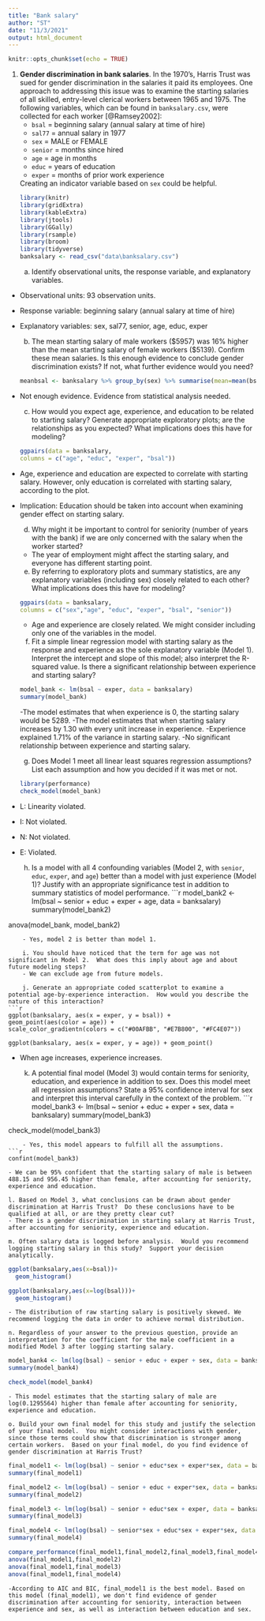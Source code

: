 ```yaml
---
title: "Bank salary"
author: "ST"
date: "11/3/2021"
output: html_document
---
```


```r
knitr::opts_chunk$set(echo = TRUE)
```

1. **Gender discrimination in bank salaries**.  In the 1970’s, Harris Trust was sued for gender discrimination in the salaries it paid its employees.  One approach to addressing this issue was to examine the starting salaries of all skilled, entry-level clerical workers between 1965 and 1975.  The following variables, which can be found in `banksalary.csv`, were collected for each worker [@Ramsey2002]:  
    - `bsal` = beginning salary (annual salary at time of hire)
    - `sal77` = annual salary in 1977
    - `sex` = MALE or FEMALE
    - `senior` = months since hired
    - `age` = age in months
    - `educ` = years of education
    - `exper` = months of prior work experience </ul>
    Creating an indicator variable based on `sex` could be helpful.  
    ```r
library(knitr) 
library(gridExtra)
library(kableExtra)
library(jtools)
library(GGally)
library(rsample)
library(broom)
library(tidyverse)  
banksalary <- read_csv("data\banksalary.csv")
```
    a. Identify observational units, the response variable, and explanatory variables.
- Observational units: 93 observation units.
- Response variable: beginning salary (annual salary at time of hire)
- Explanatory variables: sex, sal77, senior, age, educ, exper
    
    b. The mean starting salary of male workers (\$5957) was 16\% higher than the mean starting salary of female workers (\$5139).  Confirm these mean salaries.  Is this enough evidence to conclude gender discrimination exists?  If not, what further evidence would you need?
```r
meanbsal <- banksalary %>% group_by(sex) %>% summarise(mean=mean(bsal))
```
- Not enough evidence. Evidence from statistical analysis needed.

    c. How would you expect age, experience, and education to be related to starting salary?  Generate appropriate exploratory plots; are the relationships as you expected?  What implications does this have for modeling?
```r
ggpairs(data = banksalary,
columns = c("age", "educ", "exper", "bsal"))
```
- Age, experience and education are expected to correlate with starting salary. However, only education is correlated with starting salary, according to the plot. 
- Implication: Education should be taken into account when examining gender effect on starting salary. 
    
    
    d. Why might it be important to control for seniority (number of years with the bank) if we are only concerned with the salary when the worker started?
    - The year of employment might affect the starting salary, and everyone has different starting point. 
    
    e. By referring to exploratory plots and summary statistics, are any explanatory variables (including sex) closely related to each other?  What implications does this have for modeling?
```r
ggpairs(data = banksalary,
columns = c("sex","age", "educ", "exper", "bsal", "senior"))
```
    - Age and experience are closely related. We might consider including only one of the variables in the model.
    
    f. Fit a simple linear regression model with starting salary as the response and experience as the sole explanatory variable (Model 1).  Interpret the intercept and slope of this model; also interpret the R-squared value.  Is there a significant relationship between experience and starting salary?
```r
model_bank <- lm(bsal ~ exper, data = banksalary)
summary(model_bank)
```
    -The model estimates that when experience is 0, the starting salary would be 5289.
    -The model estimates that when starting salary increases by 1.30 with every unit increase in experience.
    -Experience explained 1.71% of the variance in starting salary.
    -No significant relationship between experience and starting salary.
    
    g. Does Model 1 meet all linear least squares regression assumptions?  List each assumption and how you decided if it was met or not.
```r
library(performance)
check_model(model_bank)
```
- L: Linearity violated.
- I: Not violated. 
- N: Not violated.
- E: Violated.

    h. Is a model with all 4 confounding variables (Model 2, with `senior`, `educ`, `exper`, and `age`) better than a model with just experience (Model 1)?  Justify with an appropriate significance test in addition to summary statistics of model performance.
```r
model_bank2 <- lm(bsal ~ senior + educ + exper + age, data = banksalary)
summary(model_bank2)

anova(model_bank, model_bank2)
```
    - Yes, model 2 is better than model 1.
    
    i. You should have noticed that the term for age was not significant in Model 2.  What does this imply about age and about future modeling steps?
    - We can exclude age from future models.
    
    j. Generate an appropriate coded scatterplot to examine a potential age-by-experience interaction.  How would you describe the nature of this interaction?
```r
ggplot(banksalary, aes(x = exper, y = bsal)) +
geom_point(aes(color = age)) +
scale_color_gradientn(colors = c("#00AFBB", "#E7B800", "#FC4E07"))

ggplot(banksalary, aes(x = exper, y = age)) + geom_point() 
```
- When age increases, experience increases.
    
    k. A potential final model (Model 3) would contain terms for seniority, education, and experience in addition to sex.  Does this model meet all regression assumptions?  State a 95\% confidence interval for sex and interpret this interval carefully in the context of the problem.
```r
model_bank3 <- lm(bsal ~ senior + educ + exper + sex, data = banksalary)
summary(model_bank3)

check_model(model_bank3)
```
    - Yes, this model appears to fulfill all the assumptions.
```r
confint(model_bank3)
```
    - We can be 95% confident that the starting salary of male is between 488.15 and 956.45 higher than female, after accounting for seniority, experience and education.
    
    l. Based on Model 3, what conclusions can be drawn about gender discrimination at Harris Trust?  Do these conclusions have to be qualified at all, or are they pretty clear cut?
    - There is a gender discrimination in starting salary at Harris Trust, after accounting for seniority, experience and education.
    
    m. Often salary data is logged before analysis.  Would you recommend logging starting salary in this study?  Support your decision analytically.
```r
ggplot(banksalary,aes(x=bsal))+
  geom_histogram()

ggplot(banksalary,aes(x=log(bsal)))+
  geom_histogram()
```
    - The distribution of raw starting salary is positively skewed. We recommend logging the data in order to achieve normal distribution.
    
    n. Regardless of your answer to the previous question, provide an interpretation for the coefficient for the male coefficient in a modified Model 3 after logging starting salary.
```r
model_bank4 <- lm(log(bsal) ~ senior + educ + exper + sex, data = banksalary)
summary(model_bank4)

check_model(model_bank4)
```
    - This model estimates that the starting salary of male are log(0.1295564) higher than female after accounting for seniority, experience and education.
    
    o. Build your own final model for this study and justify the selection of your final model.  You might consider interactions with gender, since those terms could show that discrimination is stronger among certain workers.  Based on your final model, do you find evidence of gender discrimination at Harris Trust?  
```r
final_model1 <- lm(log(bsal) ~ senior + educ*sex + exper*sex, data = banksalary)
summary(final_model1)

final_model2 <- lm(log(bsal) ~ senior + educ + exper*sex, data = banksalary)
summary(final_model2)

final_model3 <- lm(log(bsal) ~ senior + educ*sex + exper, data = banksalary)
summary(final_model3)

final_model4 <- lm(log(bsal) ~ senior*sex + educ*sex + exper*sex, data = banksalary)
summary(final_model4)

compare_performance(final_model1,final_model2,final_model3,final_model4)
anova(final_model1,final_model2)
anova(final_model1,final_model3)
anova(final_model1,final_model4)
```
    -According to AIC and BIC, final_model1 is the best model. Based on this model (final_model1), we don't find evidence of gender discrimination after accounting for seniority, interaction between experience and sex, as well as interaction between education and sex.